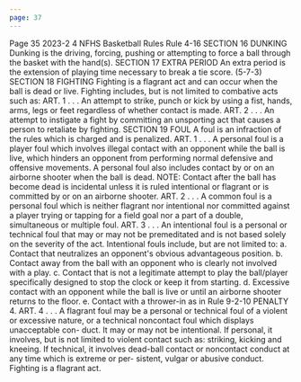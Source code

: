 ```yaml
---
page: 37
---
```


Page 35 2023-2 4 NFHS Basketball Rules Rule 4-16 SECTION 16 DUNKING Dunking is the driving, forcing, pushing or attempting to force a ball through the basket with the hand(s). SECTION 17 EXTRA PERIOD An extra period is the extension of playing time necessary to break a tie score. (5-7-3) SECTION 18 FIGHTING Fighting is a flagrant act and can occur when the ball is dead or live. Fighting includes, but is not limited to combative acts such as: ART. 1 . . . An attempt to strike, punch or kick by using a fist, hands, arms, legs or feet regardless of whether contact is made. ART. 2 . . . An attempt to instigate a fight by committing an unsporting act that causes a person to retaliate by fighting. SECTION 19 FOUL A foul is an infraction of the rules which is charged and is penalized. ART. 1 . . . A personal foul is a player foul which involves illegal contact with an opponent while the ball is live, which hinders an opponent from performing normal defensive and offensive movements. A personal foul also includes contact by or on an airborne shooter when the ball is dead. NOTE: Contact after the ball has become dead is incidental unless it is ruled intentional or flagrant or is committed by or on an airborne shooter. ART. 2 . . . A common foul is a personal foul which is neither flagrant nor intentional nor committed against a player trying or tapping for a field goal nor a part of a double, simultaneous or multiple foul. ART. 3 . . . An intentional foul is a personal or technical foul that may or may not be premeditated and is not based solely on the severity of the act. Intentional fouls include, but are not limited to: a. Contact that neutralizes an opponent's obvious advantageous position. b. Contact away from the ball with an opponent who is clearly not involved with a play. c. Contact that is not a legitimate attempt to play the ball/player specifically designed to stop the clock or keep it from starting. d. Excessive contact with an opponent while the ball is live or until an airborne shooter returns to the floor. e. Contact with a thrower-in as in Rule 9-2-10 PENALTY 4. ART. 4 . . . A flagrant foul may be a personal or technical foul of a violent or excessive nature, or a technical noncontact foul which displays unacceptable con- duct. It may or may not be intentional. If personal, it involves, but is not limited to violent contact such as: striking, kicking and kneeing. If technical, it involves dead-ball contact or noncontact conduct at any time which is extreme or per- sistent, vulgar or abusive conduct. Fighting is a flagrant act.
